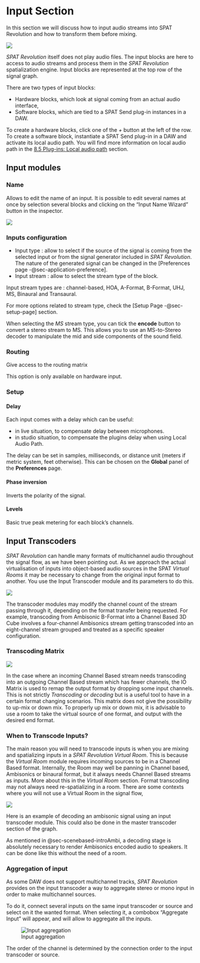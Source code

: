 # Input Section

In this section we will discuss how to input audio streams into SPAT Revolution and how to transform them before mixing.

![](https://media.githubusercontent.com/media/FLUX-SE/doc_images/main/SpatR/Setup/InputModuleRow.png)

_SPAT Revolution_ itself does not play audio files. The input blocks are here to access to audio streams and process them in the _SPAT Revolution_ spatialization engine. Input blocks are represented at the top row of the signal graph.

There are two types of input blocks:

+ Hardware blocks, which look at signal coming from an actual audio interface,
+ Software blocks, which are tied to a SPAT Send plug-in instances in a DAW.

To create a hardware blocks, click one of the *+* button at the left of the row. To create a software block, instantiate a SPAT Send plug-in in a DAW and activate its local audio path. You will find more information on local audio path in the [8.5 Plug-ins: Local audio path](Ecosystem_&_integration_DAW_Automation_Local_Audio_Path.qmd) section.

## Input modules {#sec-input-modules}

### Name

Allows to edit the name of an input. It is possible to edit several names at once by selection several blocks and clicking on the "Input Name Wizard" button in the inspector.

![](https://media.githubusercontent.com/media/FLUX-SE/doc_images/main/SpatR/Setup/InputNameWizard.png)

### Inputs configuration

+ Input type : allow to select if the source of the signal is coming from the selected input or from the signal generator included in _SPAT Revolution_. The nature of the generated signal can be changed in the [Preferences page -@sec-application-preference].
+ Input stream : allow to select the stream type of the block.

:::{.callout-note}
Input stream types are : channel-based, HOA, A-Format, B-Format, UHJ, MS, Binaural and Transaural.
:::

For more options related to stream type, check the [Setup Page -@sec-setup-page] section.

:::{.callout-tip}
When selecting the *MS* stream type, you can tick the **encode** button to convert a stereo stream to MS. This allows you to use an MS-to-Stereo decoder to manipulate the mid and side components of the sound field.
:::

### Routing

Give access to the routing matrix

:::{.callout-warning}
 This option is only available on hardware input.
:::


### Setup

#### Delay

Each input comes with a delay which can be useful:

- in live situation, to compensate delay between microphones.
- in studio situation, to compensate the plugins delay when using Local Audio Path.

The delay can be set in samples, milliseconds, or distance unit (meters if metric system, feet otherwise). This can be chosen on the **Global** panel of the **Preferences** page.

#### Phase inversion

Inverts the polarity of the signal.

#### Levels

Basic true peak metering for each block's channels.

## Input Transcoders {#sec-input-transcoder-module}

_SPAT Revolution_ can handle many formats of multichannel audio throughout the signal flow, as we have been pointing out. As we approach the actual virtualisation of inputs into object-based audio sources in the SPAT _Virtual Rooms_ it may be necessary to change from the original input format to another. You use the Input Transcoder module and its parameters to do this.

![](https://media.githubusercontent.com/media/FLUX-SE/doc_images/main/SpatR/Education/InputTranscoding.png)


The transcoder modules may modify the channel count of the stream passing through it, depending on the format transfer being requested. For example, transcoding from Ambisonic B-Format into a Channel Based 3D Cube involves a four-channel Ambisonics stream getting transcoded into an eight-channel stream grouped and treated as a specific speaker configuration.

### Transcoding Matrix

![](https://media.githubusercontent.com/media/FLUX-SE/doc_images/main/SpatR/Setup/TranscoderMatrix.png)

In the case where an incoming Channel Based stream needs transcoding into an outgoing Channel Based stream which has fewer channels, the IO Matrix is used to remap the output format by dropping some input channels. This is not strictly _Transcoding_ or _decoding_ but is a useful tool to have in a certain format changing scenarios. This matrix does not give the possibility to up-mix or down mix. To properly up mix or down mix, it is advisable to use a room to take the virtual source of one format, and output with the desired end format.

### When to Transcode Inputs?

The main reason you will need to transcode inputs is when you are mixing and spatializing inputs in a _SPAT Revolution_ _Virtual Room_. This is because the _Virtual Room_ module requires incoming sources to be in a Channel Based format. Internally, the Room may well be panning in Channel based, Ambisonics or binaural format, but it always needs Channel Based streams as inputs. More about this in the _Virtual Room_ section. Format transcoding may not always need re-spatializing in a room. There are some contexts where you will not use a Virtual Room in the signal flow,

![](https://media.githubusercontent.com/media/FLUX-SE/doc_images/main/SpatR/Education/TranscodingExplained.png)

Here is an example of decoding an ambisonic signal using an input transcoder module. This could also be done in the master transcoder section of the graph.

As mentioned in @sec-scenebased-introAmbi, a decoding stage is absolutely necessary to render Ambisonics encoded audio to speakers. It can be done like this without the need of a room.


### Aggregation of input

As some DAW does not support multichannel tracks, _SPAT Revolution_ provides on the input transcoder a way to aggregate stereo or mono input in order to make multichannel sources.

To do it, connect several inputs on the same input transcoder or source and select on it the wanted format. When selecting it, a combobox "Aggregate Input" will appear, and will allow to aggregate all the inputs.

![Input aggregation](https://media.githubusercontent.com/media/FLUX-SE/doc_images/main/SpatR/Setup/InputAggregation.png)

:::{.callout-warning}
 The order of the channel is determined by the connection order to the input transcoder or source.
:::